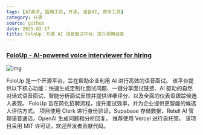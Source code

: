```yaml
---
tags: [AI面试, 招聘工具, 开源, 语音AI, 效率工具]
category: 开源
source: github
date: 2025-02-17
title: FoloUp：开源 AI 语音面试平台，提升招聘效率
---
```


### [FoloUp - AI-powered voice interviewer for hiring](https://github.com/FoloUp/FoloUp)

![img](https://img.mengpeng.tech/i/2025/02/18/67b41061e03c5.webp)

FoloUp 是一个开源平台，旨在帮助企业利用 AI 进行高效的语音面试。  该平台提供以下核心功能：快速生成定制化面试问题、一键分享面试链接、AI 驱动的自然对话式语音面试、智能分析面试反馈并提供详细评分、以及全面的仪表盘跟踪候选人表现。  FoloUp 旨在简化招聘流程，提升面试效率，并为企业提供更智能的候选人评估方式。  项目使用 Clerk 进行身份验证，Supabase 存储数据，Retell AI 管理语音通话，OpenAI 生成问题和分析回复。  推荐使用 Vercel 进行自托管。  该项目采用 MIT 许可证，欢迎开发者贡献代码。 